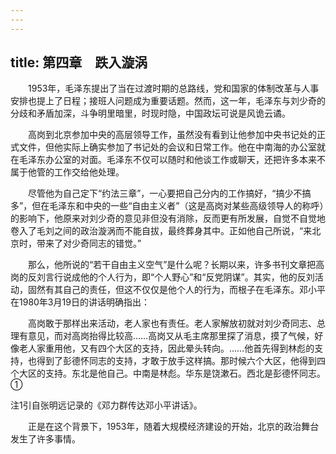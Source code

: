 ```yaml
---
---
---
```

title: 第四章　跌入漩涡
---




　　1953年，毛泽东提出了当在过渡时期的总路线，党和国家的体制改革与人事安排也提上了日程；接班人问题成为重要话题。然而，这一年，毛泽东与刘少奇的分歧和矛盾加深，斗争明里暗里，时现时隐，中国政坛可说是风诡云谲。

　　高岗到北京参加中央的高层领导工作，虽然没有看到让他参加中央书记处的正式文件，但他实际上确实参加了书记处的会议和日常工作。他在中南海的办公室就在毛泽东办公室的对面。毛泽东不仅可以随时和他谈工作或聊天，还把许多本来不属于他管的工作交给他处理。

　　尽管他为自己定下“约法三章”，一心要把自己分内的工作搞好，“搞少不搞多”，但在毛泽东和中央的一些“自由主义者”（这是高岗对某些高级领导人的称呼）的影响下，他原来对刘少奇的意见非但没有消除，反而更有所发展，自觉不自觉地卷入了毛刘之间的政治漩涡而不能自拔，最终葬身其中。正如他自己所说，“来北京时，带来了对少奇同志的错觉。”

　　那么，他所说的“若干自由主义空气”是什么呢？长期以来，许多书刊文章把高岗的反刘言行说成他的个人行为，即“个人野心”和“反党阴谋”。其实，他的反刘活动，固然有其自己的责任，但这不仅仅是他个人的行为，而根子在毛泽东。邓小平在1980年3月19日的讲话明确指出：

　　高岗敢于那样出来活动，老人家也有责任。老人家解放初就对刘少奇同志、总理有意见，而对高岗抬得比较高……高岗又从毛主席那里探了消息，摸了气候，好像老人家重用他，又有四个大区的支持，因此晕头转向。……他首先得到林彪的支持，也得到了彭德怀同志的支持，才敢于放手这样搞。那时候六个大区，他得到四个大区的支持。东北是他自己。中南是林彪。华东是饶漱石。西北是彭德怀同志。①

注1引自张明远记录的《邓力群传达邓小平讲话》。

　　正是在这个背景下，1953年，随着大规模经济建设的开始，北京的政治舞台发生了许多事情。